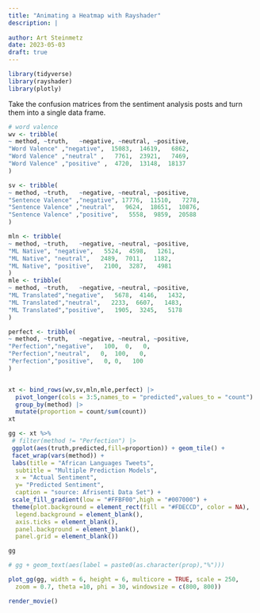 ```yaml
---
title: "Animating a Heatmap with Rayshader"
description: |
 
author: Art Steinmetz
date: 2023-05-03
draft: true
---
```

```r
library(tidyverse)
library(rayshader)
library(plotly)
```
Take the confusion matrices from the sentiment analysis posts and turn them into a single data frame.

```r
# word valence 
wv <- tribble( 
~ method, ~truth,   ~negative, ~neutral, ~positive,
"Word Valence" ,"negative",  15083,  14619,   6862,
"Word Valence" ,"neutral" ,   7761,  23921,   7469,
"Word Valence" ,"positive" ,  4720,  13148,  18137
)

sv <- tribble(
~ method, ~truth,   ~negative, ~neutral, ~positive,
"Sentence Valence" ,"negative", 17776,  11510,   7278,
"Sentence Valence" ,"neutral",   9624,  18651,  10876,
"Sentence Valence" ,"positive",   5558,  9859,  20588
)

mln <- tribble(
~ method, ~truth,   ~negative, ~neutral, ~positive,
"ML Native", "negative",   5524,  4598,   1261,
"ML Native", "neutral",   2489,  7011,   1182,
"ML Native", "positive",   2100,  3287,   4981
)
mle <- tribble(
~ method, ~truth,   ~negative, ~neutral, ~positive,
"ML Translated","negative",   5678,  4146,   1432,
"ML Translated","neutral",   2233,  6607,   1483,
"ML Translated","positive",   1905,  3245,   5178
)

perfect <- tribble(
~ method, ~truth,   ~negative, ~neutral, ~positive,
"Perfection","negative",   100,  0,   0,
"Perfection","neutral",   0,  100,   0,
"Perfection","positive",   0, 0,   100
)


xt <- bind_rows(wv,sv,mln,mle,perfect) |> 
  pivot_longer(cols = 3:5,names_to = "predicted",values_to = "count") |> 
  group_by(method) |> 
  mutate(proportion = count/sum(count))
xt

```


```r
gg <- xt %>% 
 # filter(method != "Perfection") |> 
 ggplot(aes(truth,predicted,fill=proportion)) + geom_tile() +
 facet_wrap(vars(method)) + 
 labs(title = "African Languages Tweets",
  subtitle = "Multiple Prediction Models",
  x = "Actual Sentiment",
  y= "Predicted Sentiment",
  caption = "source: Afrisenti Data Set") + 
 scale_fill_gradient(low = "#FFBF00",high = "#007000") +
 theme(plot.background = element_rect(fill = "#FDECCD", color = NA),
  legend.background = element_blank(),
  axis.ticks = element_blank(),
  panel.background = element_blank(),
  panel.grid = element_blank())

gg

# gg + geom_text(aes(label = paste0(as.character(prop),"%")))
```


```r
plot_gg(gg, width = 6, height = 6, multicore = TRUE, scale = 250, 
  zoom = 0.7, theta =10, phi = 30, windowsize = c(800, 800))

render_movie()
```



